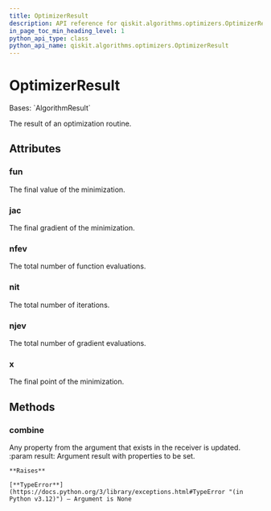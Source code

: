```yaml
---
title: OptimizerResult
description: API reference for qiskit.algorithms.optimizers.OptimizerResult
in_page_toc_min_heading_level: 1
python_api_type: class
python_api_name: qiskit.algorithms.optimizers.OptimizerResult
---
```


# OptimizerResult

<Class id="qiskit.algorithms.optimizers.OptimizerResult" isDedicatedPage={true} github="https://github.com/qiskit/qiskit/tree/stable/0.45/qiskit/algorithms/optimizers/optimizer.py" signature="qiskit.algorithms.optimizers.OptimizerResult">
  Bases: `AlgorithmResult`

  The result of an optimization routine.

  ## Attributes

  ### fun

  <Attribute id="qiskit.algorithms.optimizers.OptimizerResult.fun">
    The final value of the minimization.
  </Attribute>

  ### jac

  <Attribute id="qiskit.algorithms.optimizers.OptimizerResult.jac">
    The final gradient of the minimization.
  </Attribute>

  ### nfev

  <Attribute id="qiskit.algorithms.optimizers.OptimizerResult.nfev">
    The total number of function evaluations.
  </Attribute>

  ### nit

  <Attribute id="qiskit.algorithms.optimizers.OptimizerResult.nit">
    The total number of iterations.
  </Attribute>

  ### njev

  <Attribute id="qiskit.algorithms.optimizers.OptimizerResult.njev">
    The total number of gradient evaluations.
  </Attribute>

  ### x

  <Attribute id="qiskit.algorithms.optimizers.OptimizerResult.x">
    The final point of the minimization.
  </Attribute>

  ## Methods

  ### combine

  <Function id="qiskit.algorithms.optimizers.OptimizerResult.combine" signature="combine(result)">
    Any property from the argument that exists in the receiver is updated. :param result: Argument result with properties to be set.

    **Raises**

    [**TypeError**](https://docs.python.org/3/library/exceptions.html#TypeError "(in Python v3.12)") – Argument is None
  </Function>
</Class>

